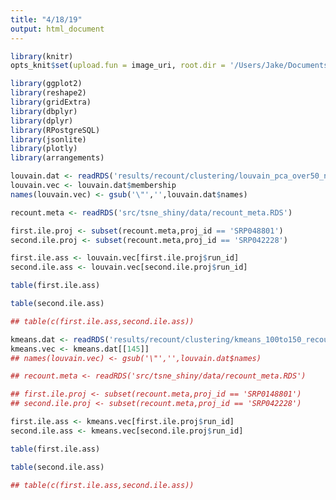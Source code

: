 ```yaml
---
title: "4/18/19"
output: html_document
---
```


```r

library(knitr)
opts_knit$set(upload.fun = image_uri, root.dir = '/Users/Jake/Documents/Projects/Mercator/')

library(ggplot2)
library(reshape2)
library(gridExtra)
library(dbplyr)
library(dplyr)
library(RPostgreSQL)
library(jsonlite)
library(plotly)
library(arrangements)

```

```r

louvain.dat <- readRDS('results/recount/clustering/louvain_pca_over50_noSingle_k40.RDS')
louvain.vec <- louvain.dat$membership
names(louvain.vec) <- gsub('\"','',louvain.dat$names)

recount.meta <- readRDS('src/tsne_shiny/data/recount_meta.RDS')

first.ile.proj <- subset(recount.meta,proj_id == 'SRP048801')
second.ile.proj <- subset(recount.meta,proj_id == 'SRP042228')

first.ile.ass <- louvain.vec[first.ile.proj$run_id]
second.ile.ass <- louvain.vec[second.ile.proj$run_id]

table(first.ile.ass)

table(second.ile.ass)

## table(c(first.ile.ass,second.ile.ass))

```

```r

kmeans.dat <- readRDS('results/recount/clustering/kmeans_100to150_recount_750_dim_noProj_over50_noSingle.RDS')
kmeans.vec <- kmeans.dat[[145]]
## names(louvain.vec) <- gsub('\"','',louvain.dat$names)

## recount.meta <- readRDS('src/tsne_shiny/data/recount_meta.RDS')

## first.ile.proj <- subset(recount.meta,proj_id == 'SRP0148801')
## second.ile.proj <- subset(recount.meta,proj_id == 'SRP042228')

first.ile.ass <- kmeans.vec[first.ile.proj$run_id]
second.ile.ass <- kmeans.vec[second.ile.proj$run_id]

table(first.ile.ass)

table(second.ile.ass)

## table(c(first.ile.ass,second.ile.ass))

```
